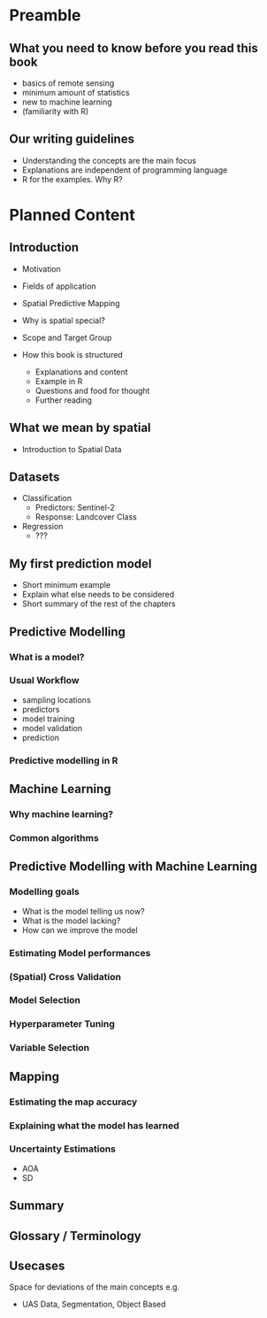 # Preamble


## What you need to know before you read this book

* basics of remote sensing
* minimum amount of statistics
* new to machine learning
* (familiarity with R)


## Our writing guidelines 


* Understanding the concepts are the main focus
* Explanations are independent of programming language
* R for the examples. Why R?


# Planned Content

## Introduction

* Motivation
* Fields of application
* Spatial Predictive Mapping
* Why is spatial special?
* Scope and Target Group

* How this book is structured
    * Explanations and content
    * Example in R
    * Questions and food for thought
    * Further reading

## What we mean by spatial

* Introduction to Spatial Data


## Datasets

* Classification
    * Predictors: Sentinel-2
    * Response: Landcover Class
* Regression
    * ???

## My first prediction model

* Short minimum example
* Explain what else needs to be considered
* Short summary of the rest of the chapters


## Predictive Modelling

### What is a model?

### Usual Workflow

* sampling locations
* predictors
* model training
* model validation
* prediction

### Predictive modelling in R


## Machine Learning

### Why machine learning?

### Common algorithms

## Predictive Modelling with Machine Learning

### Modelling goals

* What is the model telling us now?
* What is the model lacking?
* How can we improve the model

### Estimating Model performances

### (Spatial) Cross Validation

### Model Selection

### Hyperparameter Tuning

### Variable Selection


## Mapping

### Estimating the map accuracy

### Explaining what the model has learned

### Uncertainty Estimations

* AOA
* SD

## Summary




## Glossary / Terminology



## Usecases

Space for deviations of the main concepts e.g.

* UAS Data, Segmentation, Object Based 





